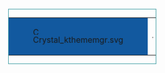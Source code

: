 <div style="float: left; border:solid #38999F 1px; margin: 1px;">
{| cellspacing="0" style="width: 120px; background: #12595F;"
| style="background: #12599F;" | [[Image:Crystal kthememgr.svg|15px]]
| style="font-size: 0.5pt; padding: 1pt; line-height: 2em; color: white;" | 這個用戶就是不想被你看到'''[[Wikipedia:用户框|<span style="color: white">用戶框</span>]]'''裡的內容！
|}</div>
